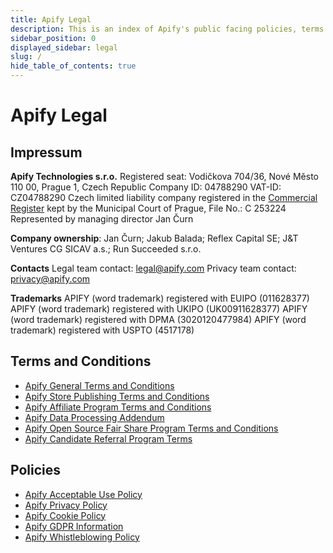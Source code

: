 ```yaml
---
title: Apify Legal
description: This is an index of Apify's public facing policies, terms of use and legal documents.
sidebar_position: 0
displayed_sidebar: legal
slug: /
hide_table_of_contents: true
---
```


# Apify Legal
<!-- vale off -->

## Impressum
**Apify Technologies s.r.o.**
Registered seat: Vodičkova 704/36, Nové Město 110 00, Prague 1, Czech Republic
Company ID: 04788290
VAT-ID: CZ04788290
Czech limited liability company registered in the [Commercial Register](https://or.justice.cz/ias/ui/rejstrik-firma.vysledky?subjektId=924944&typ=PLATNY) kept by the Municipal Court of Prague, File No.: C 253224
Represented by managing director Jan Čurn

**Company ownership**: Jan Čurn; Jakub Balada; Reflex Capital SE; J&T Ventures CG SICAV a.s.; Run Succeeded s.r.o.

**Contacts**
Legal team contact: legal@apify.com
Privacy team contact: privacy@apify.com

**Trademarks**
APIFY (word trademark) registered with EUIPO (011628377)
APIFY (word trademark) registered with UKIPO (UK00911628377)
APIFY (word trademark) registered with DPMA (3020120477984)
APIFY (word trademark) registered with USPTO (4517178)

## Terms and Conditions

- [Apify General Terms and Conditions](./latest/terms/general-terms-and-conditions.md)
- [Apify Store Publishing Terms and Conditions](./latest/terms/store-publishing-terms-and-conditions.md)
- [Apify Affiliate Program Terms and Conditions](./latest/terms/affiliate-program-terms-and-conditions.md)
- [Apify Data Processing Addendum](./latest/terms/data-processing-addendum.md)
- [Apify Open Source Fair Share Program Terms and Conditions](./latest/terms/fair-share-program-terms-and-conditions.md)
- [Apify Candidate Referral Program Terms](./latest/terms/candidate-referral-program-terms-and-conditions.md)

## Policies
- [Apify Acceptable Use Policy](./latest/policies/acceptable-use-policy.md)
- [Apify Privacy Policy](./latest/policies/privacy-policy.md)
- [Apify Cookie Policy](./latest/policies/cookie-policy.md)
- [Apify GDPR Information](./latest/policies/gdpr-information.md)
- [Apify Whistleblowing Policy](./latest/policies/whistleblowing-policy.md)